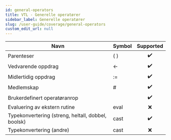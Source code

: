 ```yaml
---
id: general-operators
title: VTL - Generelle operatører
sidebar_label: Generelle operatører
slug: /user-guide/coverage/general-operators
custom_edit_url: null
---
```


| Navn                                               | Symbol |     Supported      |
| -------------------------------------------------- | :----- | :----------------: |
| Parenteser                                         | ( )    | :heavy_check_mark: |
| Vedvarende oppdrag                                 | \<-    | :heavy_check_mark: |
| Midlertidig oppdrag                                | :=     | :heavy_check_mark: |
| Medlemskap                                         | #      | :heavy_check_mark: |
| Brukerdefinert operatøranrop                       |        | :heavy_check_mark: |
| Evaluering av ekstern rutine                       | eval   |        :x:         |
| Typekonvertering (streng, heltall, dobbel, boolsk) | cast   | :heavy_check_mark: |
| Typekonvertering (andre)                           | cast   |        :x:         |

